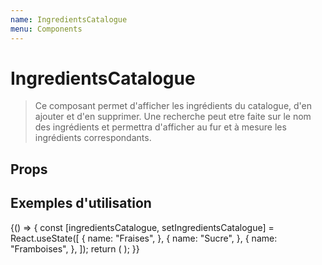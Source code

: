 ```yaml
---
name: IngredientsCatalogue
menu: Components
---
```


# IngredientsCatalogue


> Ce composant permet d'afficher les ingrédients du catalogue, d'en ajouter
> et d'en supprimer. Une recherche peut etre faite sur le nom des ingrédients et
> permettra d'afficher au fur et à mesure les ingrédients correspondants.

## Props

<Props of={IngredientsCatalogue} />

## Exemples d'utilisation

<Playground>
  {() => {
    const [ingredientsCatalogue, setIngredientsCatalogue] = React.useState([
      {
        name: "Fraises",
      },
      {
        name: "Sucre",
      },
      {
        name: "Framboises",
      },
    ]);
    return (
      <IngredientsCatalogue
        possibleIngredients={ingredientsCatalogue}
        updatePossibleIngredients={setIngredientsCatalogue}
      />
    );
  }}
</Playground>
